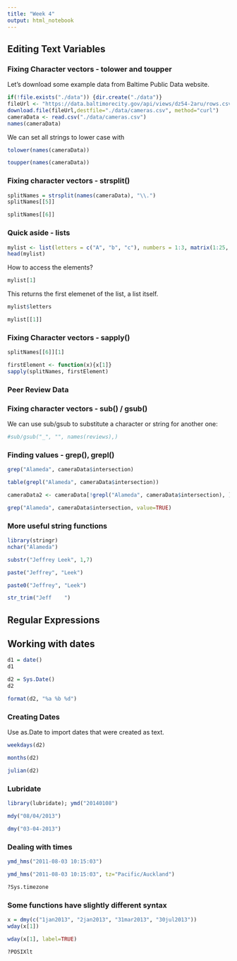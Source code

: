 ```yaml
---
title: "Week 4"
output: html_notebook
---
```




## Editing Text Variables

### Fixing Character vectors - tolower and toupper

Let's download some example data from Baltime Public Data website.

```r
if(!file.exists("./data")) {dir.create("./data")}
fileUrl <- "https://data.baltimorecity.gov/api/views/dz54-2aru/rows.csv?accessType=DOWNLOAD"
download.file(fileUrl,destfile="./data/cameras.csv", method="curl")
cameraData <- read.csv("./data/cameras.csv")
names(cameraData)
```

We can set all strings to lower case with 

```r
tolower(names(cameraData))
```

```r
toupper(names(cameraData))
```

### Fixing character vectors - strsplit()

```r
splitNames = strsplit(names(cameraData), "\\.")
splitNames[[5]]
```

```r
splitNames[[6]]
```

### Quick aside - lists

```r
mylist <- list(letters = c("A", "b", "c"), numbers = 1:3, matrix(1:25, ncol =5))
head(mylist)
```

How to access the elements?

```r
mylist[1]
```

This returns the first elemenet of the list, a list itself.

```r
mylist$letters
```

```r
mylist[[1]]
```


### Fixing Character vectors - sapply()

```r
splitNames[[6]][1]
```

```r
firstElement <- function(x){x[1]}
sapply(splitNames, firstElement)
```


### Peer Review Data

### Fixing character vectors - sub() / gsub()

We can use sub/gsub to substitute a character or string for another one:

```r
#sub/gsub("_", "", names(reviews),)
```

### Finding values - grep(), grepl()

```r
grep("Alameda", cameraData$intersection)
```
```r
table(grepl("Alameda", cameraData$intersection))
```

```r
cameraData2 <- cameraData[!grepl("Alameda", cameraData$intersection), ]
```

```r
grep("Alameda", cameraData$intersection, value=TRUE)
```


### More useful string functions

```r
library(stringr)
nchar("Alameda")
```

```r
substr("Jeffrey Leek", 1,7)
```
```r
paste("Jeffrey", "Leek")
```


```r
paste0("Jeffrey", "Leek")
```

```r
str_trim("Jeff    ")
```

## Regular Expressions


## Working with dates

```r
d1 = date()
d1
```

```r
d2 = Sys.Date()
d2
```

```r
format(d2, "%a %b %d")
```

### Creating Dates

Use as.Date to import dates that were created as text.

```r
weekdays(d2)
```

```r
months(d2)
```

```r
julian(d2)
```

### Lubridate

```r
library(lubridate); ymd("20140108")
```


```r
mdy("08/04/2013")
```
```r
dmy("03-04-2013")
```


### Dealing with times

```r
ymd_hms("2011-08-03 10:15:03")
```

```r
ymd_hms("2011-08-03 10:15:03", tz="Pacific/Auckland")
```

```r
?Sys.timezone
```

### Some functions have slightly different syntax

```r
x = dmy(c("1jan2013", "2jan2013", "31mar2013", "30jul2013"))
wday(x[1])
```

```r
wday(x[1], label=TRUE)
```


```r
?POSIXlt
```





